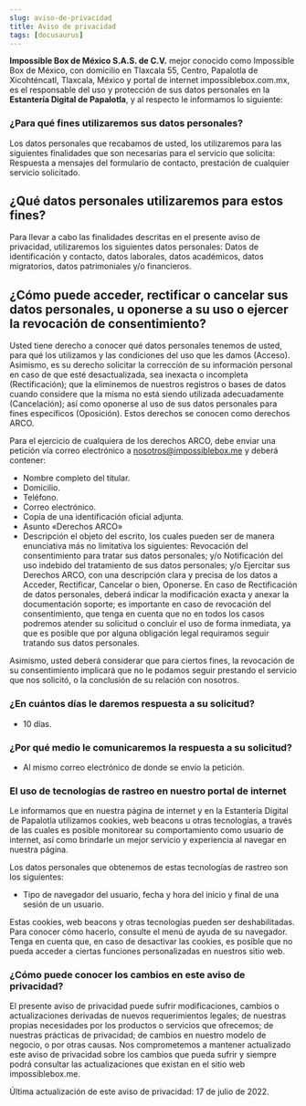 ```yaml
---
slug: aviso-de-privacidad
title: Aviso de privacidad
tags: [docusaurus]
---
```


**Impossible Box de México S.A.S. de C.V.** mejor conocido como Impossible Box de México, con domicilio en Tlaxcala 55, Centro, Papalotla de Xicohténcatl, Tlaxcala, México y portal de internet impossiblebox.com.mx, es el responsable del uso y protección de sus datos personales en la **Estantería Digital de Papalotla**, y al respecto le informamos lo siguiente:

### ¿Para qué fines utilizaremos sus datos personales?

Los datos personales que recabamos de usted, los utilizaremos para las siguientes finalidades que son necesarias para el servicio que solicita:
Respuesta a mensajes del formulario de contacto, prestación de cualquier servicio solicitado.

## ¿Qué datos personales utilizaremos para estos fines?

Para llevar a cabo las finalidades descritas en el presente aviso de privacidad, utilizaremos los siguientes datos personales:
Datos de identificación y contacto, datos laborales, datos académicos, datos migratorios, datos patrimoniales y/o financieros.

## ¿Cómo puede acceder, rectificar o cancelar sus datos personales, u oponerse a su uso o ejercer la revocación de consentimiento?

Usted tiene derecho a conocer qué datos personales tenemos de usted, para qué los utilizamos y las condiciones del uso que les damos (Acceso). Asimismo, es su derecho solicitar la corrección de su información personal en caso de que esté desactualizada, sea inexacta o incompleta (Rectificación); que la eliminemos de nuestros registros o bases de datos cuando considere que la misma no está siendo utilizada adecuadamente (Cancelación); así como oponerse al uso de sus datos personales para fines específicos (Oposición). Estos derechos se conocen como derechos ARCO.

Para el ejercicio de cualquiera de los derechos ARCO, debe enviar una petición vía correo electrónico a nosotros@impossiblebox.me y deberá contener:

- Nombre completo del titular.
- Domicilio.
- Teléfono.
- Correo electrónico.
- Copia de una identificación oficial adjunta.
- Asunto «Derechos ARCO»
- Descripción el objeto del escrito, los cuales pueden ser de manera enunciativa más no limitativa los siguientes: Revocación del consentimiento para tratar sus datos personales; y/o Notificación del uso indebido del tratamiento de sus datos personales; y/o Ejercitar sus Derechos ARCO, con una descripción clara y precisa de los datos a Acceder, Rectificar, Cancelar o bien, Oponerse. En caso de Rectificación de datos personales, deberá indicar la modificación exacta y anexar la documentación soporte; es importante en caso de revocación del consentimiento, que tenga en cuenta que no en todos los casos podremos atender su solicitud o concluir el uso de forma inmediata, ya que es posible que por alguna obligación legal requiramos seguir tratando sus datos personales. 

Asimismo, usted deberá considerar que para ciertos fines, la revocación de su consentimiento implicará que no le podamos seguir prestando el servicio que nos solicitó, o la conclusión de su relación con nosotros.

### ¿En cuántos días le daremos respuesta a su solicitud?
- 10 días.

### ¿Por qué medio le comunicaremos la respuesta a su solicitud?
- Al mismo correo electrónico de donde se envío la petición.

### El uso de tecnologías de rastreo en nuestro portal de internet
Le informamos que en nuestra página de internet y en la Estantería Digital de Papalotla utilizamos cookies, web beacons u otras tecnologías, a través de las cuales es posible monitorear su comportamiento como usuario de internet, así como brindarle un mejor servicio y experiencia al navegar en nuestra página. 

Los datos personales que obtenemos de estas tecnologías de rastreo son los siguientes:
- Tipo de navegador del usuario, fecha y hora del inicio y final de una sesión de un usuario.

Estas cookies, web beacons y otras tecnologías pueden ser deshabilitadas. Para conocer cómo hacerlo, consulte el menú de ayuda de su navegador. Tenga en cuenta que, en caso de desactivar las cookies, es posible que no pueda acceder a ciertas funciones personalizadas en nuestros sitio web.

### ¿Cómo puede conocer los cambios en este aviso de privacidad?

El presente aviso de privacidad puede sufrir modificaciones, cambios o actualizaciones derivadas de nuevos requerimientos legales; de nuestras propias necesidades por los productos o servicios que ofrecemos; de nuestras prácticas de privacidad; de cambios en nuestro modelo de negocio, o por otras causas. Nos comprometemos a mantener actualizado este aviso de privacidad sobre los cambios que pueda sufrir y siempre podrá consultar las actualizaciones que existan en el sitio web impossiblebox.me.

Última actualización de este aviso de privacidad: 17 de julio de 2022.